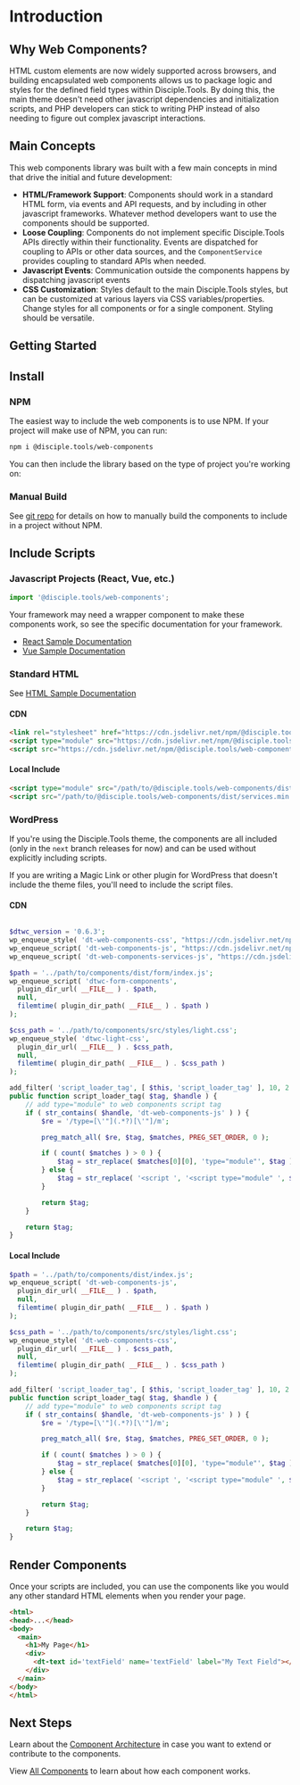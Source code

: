 
<Meta title="Introduction" />

# Introduction

## Why Web Components?

HTML custom elements are now widely supported across browsers, and building encapsulated web
components allows us to package logic and styles for the defined field types within Disciple.Tools.
By doing this, the main theme doesn't need other javascript dependencies and initialization scripts,
and PHP developers can stick to writing PHP instead of also needing to figure out complex javascript
interactions.

## Main Concepts

This web components library was built with a few main concepts in mind that drive the initial and future development:

- **HTML/Framework Support**: Components should work in a standard HTML form, via events and API requests, and by including in other javascript frameworks. Whatever method developers want to use the components should be supported.
- **Loose Coupling**: Components do not implement specific Disciple.Tools APIs directly within their functionality. Events are dispatched for coupling to APIs or other data sources, and the `ComponentService` provides coupling to standard APIs when needed.
- **Javascript Events**: Communication outside the components happens by dispatching javascript events
- **CSS Customization**: Styles default to the main Disciple.Tools styles, but can be customized at various layers via CSS variables/properties. Change styles for all components or for a single component. Styling should be versatile.

## Getting Started

## Install
### NPM

The easiest way to include the web components is to use NPM. If your project will make use of NPM, you can run:

```bash
npm i @disciple.tools/web-components
```

You can then include the library based on the type of project you're working on:

### Manual Build

See [git repo](https://github.com/DiscipleTools/disciple-tools-web-components#build-for-use-in-html) for details on
how to manually build the components to include in a project without NPM.

## Include Scripts

### Javascript Projects (React, Vue, etc.)

```javascript
import '@disciple.tools/web-components';
```

Your framework may need a wrapper component to make these components work, so see the
specific documentation for your framework.

- [React Sample Documentation](https://github.com/DiscipleTools/disciple-tools-web-components/tree/master/samples/react-include)
- [Vue Sample Documentation](https://github.com/DiscipleTools/disciple-tools-web-components/tree/master/samples/vue-include)

### Standard HTML

See [HTML Sample Documentation](https://github.com/DiscipleTools/disciple-tools-web-components/tree/master/samples/html)

#### CDN
```html
<link rel="stylesheet" href="https://cdn.jsdelivr.net/npm/@disciple.tools/web-components@0.6.3/src/styles/light.css?ver=0.6.3" type="text/css" media="all">
<script type="module" src="https://cdn.jsdelivr.net/npm/@disciple.tools/web-components@0.6.3/dist/index.min.js"></script>
<script src="https://cdn.jsdelivr.net/npm/@disciple.tools/web-components@0.6.3/dist/services.min.js"></script>
```

#### Local Include
```html
<script type="module" src="/path/to/@disciple.tools/web-components/dist/index.js"></script>
<script src="/path/to/@disciple.tools/web-components/dist/services.min.js"></script>
```


### WordPress

If you're using the Disciple.Tools theme, the components are all included (only in the `next` branch releases for now)
and can be used without explicitly including scripts.

If you are writing a Magic Link or other plugin for WordPress that doesn't include the theme files,
you'll need to include the script files.

#### CDN

```php

$dtwc_version = '0.6.3';
wp_enqueue_style( 'dt-web-components-css', "https://cdn.jsdelivr.net/npm/@disciple.tools/web-components@$dtwc_version/src/styles/light.css", [], $dtwc_version );
wp_enqueue_script( 'dt-web-components-js', "https://cdn.jsdelivr.net/npm/@disciple.tools/web-components@$dtwc_version/dist/index.min.js", $dtwc_version );
wp_enqueue_script( 'dt-web-components-services-js', "https://cdn.jsdelivr.net/npm/@disciple.tools/web-components@$dtwc_version/dist/services.min.js", $dtwc_version );

$path = '../path/to/components/dist/form/index.js';
wp_enqueue_script( 'dtwc-form-components',
  plugin_dir_url( __FILE__ ) . $path,
  null,
  filemtime( plugin_dir_path( __FILE__ ) . $path )
);

$css_path = '../path/to/components/src/styles/light.css';
wp_enqueue_style( 'dtwc-light-css',
  plugin_dir_url( __FILE__ ) . $css_path,
  null,
  filemtime( plugin_dir_path( __FILE__ ) . $css_path )
);

add_filter( 'script_loader_tag', [ $this, 'script_loader_tag' ], 10, 2 );
public function script_loader_tag( $tag, $handle ) {
    // add type="module" to web components script tag
    if ( str_contains( $handle, 'dt-web-components-js' ) ) {
        $re = '/type=[\'"](.*?)[\'"]/m';

        preg_match_all( $re, $tag, $matches, PREG_SET_ORDER, 0 );

        if ( count( $matches ) > 0 ) {
            $tag = str_replace( $matches[0][0], 'type="module"', $tag );
        } else {
            $tag = str_replace( '<script ', '<script type="module" ', $tag );
        }

        return $tag;
    }

    return $tag;
}
```

#### Local Include

```php
$path = '../path/to/components/dist/index.js';
wp_enqueue_script( 'dt-web-components-js',
  plugin_dir_url( __FILE__ ) . $path,
  null,
  filemtime( plugin_dir_path( __FILE__ ) . $path )
);

$css_path = '../path/to/components/src/styles/light.css';
wp_enqueue_style( 'dt-web-components-css',
  plugin_dir_url( __FILE__ ) . $css_path,
  null,
  filemtime( plugin_dir_path( __FILE__ ) . $css_path )
);

add_filter( 'script_loader_tag', [ $this, 'script_loader_tag' ], 10, 2 );
public function script_loader_tag( $tag, $handle ) {
    // add type="module" to web components script tag
    if ( str_contains( $handle, 'dt-web-components-js' ) ) {
        $re = '/type=[\'"](.*?)[\'"]/m';

        preg_match_all( $re, $tag, $matches, PREG_SET_ORDER, 0 );

        if ( count( $matches ) > 0 ) {
            $tag = str_replace( $matches[0][0], 'type="module"', $tag );
        } else {
            $tag = str_replace( '<script ', '<script type="module" ', $tag );
        }

        return $tag;
    }

    return $tag;
}
```

## Render Components

Once your scripts are included, you can use the components like you would any other standard
HTML elements when you render your page.

```html
<html>
<head>...</head>
<body>
  <main>
    <h1>My Page</h1>
    <div>
      <dt-text id='textField' name='textField' label="My Text Field"></dt-text>
    </div>
  </main>
</body>
</html>
```

## Next Steps

Learn about the [Component Architecture](?path=/docs/architecture-open-wc-lit--docs) in case you want to extend or contribute to the components.

View [All Components](?path=/story/components-all--components) to learn about how each component works.
